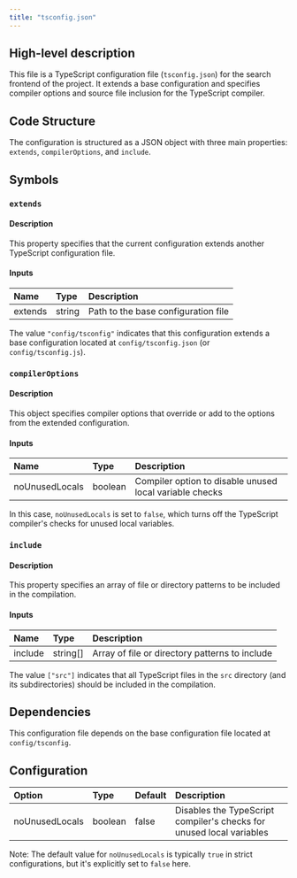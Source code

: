 ```yaml
---
title: "tsconfig.json"
---
```


## High-level description
This file is a TypeScript configuration file (`tsconfig.json`) for the search frontend of the project. It extends a base configuration and specifies compiler options and source file inclusion for the TypeScript compiler.

## Code Structure
The configuration is structured as a JSON object with three main properties: `extends`, `compilerOptions`, and `include`.

## Symbols

### `extends`
#### Description
This property specifies that the current configuration extends another TypeScript configuration file.

#### Inputs
| Name | Type | Description |
|:-----|:-----|:------------|
| extends | string | Path to the base configuration file |

The value `"config/tsconfig"` indicates that this configuration extends a base configuration located at `config/tsconfig.json` (or `config/tsconfig.js`).

### `compilerOptions`
#### Description
This object specifies compiler options that override or add to the options from the extended configuration.

#### Inputs
| Name | Type | Description |
|:-----|:-----|:------------|
| noUnusedLocals | boolean | Compiler option to disable unused local variable checks |

In this case, `noUnusedLocals` is set to `false`, which turns off the TypeScript compiler's checks for unused local variables.

### `include`
#### Description
This property specifies an array of file or directory patterns to be included in the compilation.

#### Inputs
| Name | Type | Description |
|:-----|:-----|:------------|
| include | string[] | Array of file or directory patterns to include |

The value `["src"]` indicates that all TypeScript files in the `src` directory (and its subdirectories) should be included in the compilation.

## Dependencies
This configuration file depends on the base configuration file located at `config/tsconfig`.

## Configuration
| Option | Type | Default | Description |
|:-------|:-----|:--------|:------------|
| noUnusedLocals | boolean | false | Disables the TypeScript compiler's checks for unused local variables |

Note: The default value for `noUnusedLocals` is typically `true` in strict configurations, but it's explicitly set to `false` here.